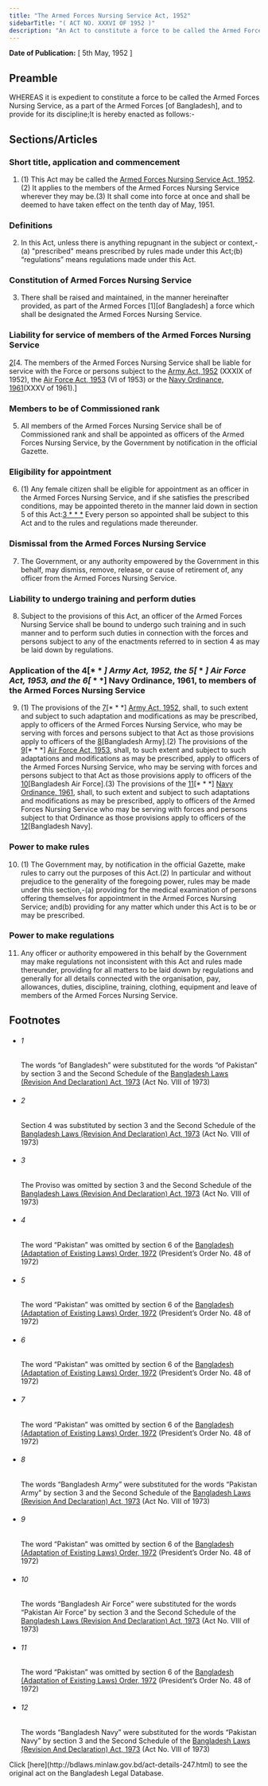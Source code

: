 ```yaml
---
title: "The Armed Forces Nursing Service Act, 1952"
sidebarTitle: "( ACT NO. XXXVI OF 1952 )"
description: "An Act to constitute a force to be called the Armed Forces Nursing Service and to provide for its discipline.♣"
---
```


**Date of Publication:** [ 5th May, 1952 ]

## Preamble

WHEREAS it is expedient to constitute a force to be called the Armed Forces Nursing Service, as a part of the Armed Forces [of Bangladesh], and to provide for its discipline;It is hereby enacted as follows:-

## Sections/Articles

### Short title, application and commencement

1. (1) This Act may be called the [Armed Forces Nursing Service Act, 1952](/laws/act-247 "Armed Forces Nursing Service Act, 1952").(2) It applies to the members of the Armed Forces Nursing Service wherever they may be.(3) It shall come into force at once and shall be deemed to have taken effect on the tenth day of May, 1951.

### Definitions

2. In this Act, unless there is anything repugnant in the subject or context,-(a) "prescribed" means prescribed by rules made under this Act;(b) “regulations” means regulations made under this Act.

### Constitution of Armed Forces Nursing Service

3. There shall be raised and maintained, in the manner hereinafter provided, as part of the Armed Forces [1][of Bangladesh] a force which shall be designated the Armed Forces Nursing Service.

### Liability for service of members of the Armed Forces Nursing Service

[2](1)[4. The members of the Armed Forces Nursing Service shall be liable for service with the Force or persons subject to the [Army Act, 1952](/laws/act-248 "Army Act, 1952") (XXXIX of 1952), the [Air Force Act, 1953](/laws/act-256 "Air Force Act, 1953") (VI of 1953) or the [Navy Ordinance, 1961](/laws/act-310 "Navy Ordinance, 1961")(XXXV of 1961).]

### Members to be of Commissioned rank

5. All members of the Armed Forces Nursing Service shall be of Commissioned rank and shall be appointed as officers of the Armed Forces Nursing Service, by the Government by notification in the official Gazette.

### Eligibility for appointment

6. (1) Any female citizen shall be eligible for appointment as an officer in the Armed Forces Nursing Service, and if she satisfies the prescribed conditions, may be appointed thereto in the manner laid down in section 5 of this Act:[3](1)[ \* \* \*](2) Every person so appointed shall be subject to this Act and to the rules and regulations made thereunder.

### Dismissal from the Armed Forces Nursing Service

7. The Government, or any authority empowered by the Government in this behalf, may dismiss, remove, release, or cause of retirement of, any officer from the Armed Forces Nursing Service.

### Liability to undergo training and perform duties

8. Subject to the provisions of this Act, an officer of the Armed Forces Nursing Service shall be bound to undergo such training and in such manner and to perform such duties in connection with the forces and persons subject to any of the enactments referred to in section 4 as may be laid down by regulations.

### Application of the 4[* * *] Army Act, 1952, the 5[* * *] Air Force Act, 1953, and the 6[* * *] Navy Ordinance, 1961, to members of the Armed Forces Nursing Service

9. (1) The provisions of the [7](1)[\* \* \*] [Army Act, 1952](/laws/act-248 "Army Act, 1952"), shall, to such extent and subject to such adaptation and modifications as may be prescribed, apply to officers of the Armed Forces Nursing Service, who may be serving with forces and persons subject to that Act as those provisions apply to officers of the [8](2)[Bangladesh Army].(2) The provisions of the [9](3)[\* \* \*] [Air Force Act, 1953](/laws/act-256 "Air Force Act, 1953"), shall, to such extent and subject to such adaptations and modifications as may be prescribed, apply to officers of the Armed Forces Nursing Service, who may be serving with forces and persons subject to that Act as those provisions apply to officers of the [10](4)[Bangladesh Air Force].(3) The provisions of the [11](5)[\* \* \*] [Navy Ordinance, 1961](/laws/act-310 "Navy Ordinance, 1961"), shall, to such extent and subject to such adaptations and modifications as may be prescribed, apply to officers of the Armed Forces Nursing Service who may be serving with forces and persons subject to that Ordinance as those provisions apply to officers of the [12](6)[Bangladesh Navy].

### Power to make rules

10. (1) The Government may, by notification in the official Gazette, make rules to carry out the purposes of this Act.(2) In particular and without prejudice to the generality of the foregoing power, rules may be made under this section,-(a) providing for the medical examination of persons offering themselves for appointment in the Armed Forces Nursing Service; and(b) providing for any matter which under this Act is to be or may be prescribed.

### Power to make regulations

11. Any officer or authority empowered in this behalf by the Government may make regulations not inconsistent with this Act and rules made thereunder, providing for all matters to be laid down by regulations and generally for all details connected with the organisation, pay, allowances, duties, discipline, training, clothing, equipment and leave of members of the Armed Forces Nursing Service.

## Footnotes

- ###### 1

  The words “of Bangladesh” were substituted for the words “of Pakistan” by section 3 and the Second Schedule of the [Bangladesh Laws (Revision And Declaration) Act, 1973](/laws/act-430 "Bangladesh Laws (Revision And Declaration) Act, 1973") (Act No. VIII of 1973)

- ###### 2

  Section 4 was substituted by section 3 and the Second Schedule of the [Bangladesh Laws (Revision And Declaration) Act, 1973](/laws/act-430 "Bangladesh Laws (Revision And Declaration) Act, 1973") (Act No. VIII of 1973)

- ###### 3

  The Proviso was omitted by section 3 and the Second Schedule of the [Bangladesh Laws (Revision And Declaration) Act, 1973](/laws/act-430 "Bangladesh Laws (Revision And Declaration) Act, 1973") (Act No. VIII of 1973)

- ###### 4

  The word “Pakistan” was omitted by section 6 of the [Bangladesh (Adaptation of Existing Laws) Order, 1972](/laws/act-388 "Bangladesh (Adaptation of Existing Laws) Order, 1972 ") (President’s Order No. 48 of 1972)

- ###### 5

  The word “Pakistan” was omitted by section 6 of the [Bangladesh (Adaptation of Existing Laws) Order, 1972](/laws/act-388 "Bangladesh (Adaptation of Existing Laws) Order, 1972 ") (President’s Order No. 48 of 1972)

- ###### 6

  The word “Pakistan” was omitted by section 6 of the [Bangladesh (Adaptation of Existing Laws) Order, 1972](/laws/act-388 "Bangladesh (Adaptation of Existing Laws) Order, 1972 ") (President’s Order No. 48 of 1972)

- ###### 7

  The word “Pakistan” was omitted by section 6 of the [Bangladesh (Adaptation of Existing Laws) Order, 1972](/laws/act-388 "Bangladesh (Adaptation of Existing Laws) Order, 1972 ") (President’s Order No. 48 of 1972)

- ###### 8

  The words “Bangladesh Army” were substituted for the words “Pakistan Army” by section 3 and the Second Schedule of the [Bangladesh Laws (Revision And Declaration) Act, 1973](/laws/act-430 "Bangladesh Laws (Revision And Declaration) Act, 1973") (Act No. VIII of 1973)

- ###### 9

  The word “Pakistan” was omitted by section 6 of the [Bangladesh (Adaptation of Existing Laws) Order, 1972](/laws/act-388 "Bangladesh (Adaptation of Existing Laws) Order, 1972 ") (President’s Order No. 48 of 1972)

- ###### 10

  The words “Bangladesh Air Force” were substituted for the words “Pakistan Air Force” by section 3 and the Second Schedule of the [Bangladesh Laws (Revision And Declaration) Act, 1973](/laws/act-430 "Bangladesh Laws (Revision And Declaration) Act, 1973") (Act No. VIII of 1973)

- ###### 11

  The word “Pakistan” was omitted by section 6 of the [Bangladesh (Adaptation of Existing Laws) Order, 1972](/laws/act-388 "Bangladesh (Adaptation of Existing Laws) Order, 1972 ") (President’s Order No. 48 of 1972)

- ###### 12

  The words “Bangladesh Navy” were substituted for the words “Pakistan Navy” by section 3 and the Second Schedule of the [Bangladesh Laws (Revision And Declaration) Act, 1973](/laws/act-430 "Bangladesh Laws (Revision And Declaration) Act, 1973") (Act No. VIII of 1973)

<Note>
  Click [here](http://bdlaws.minlaw.gov.bd/act-details-247.html) to see the original act on the Bangladesh Legal Database.
</Note>
